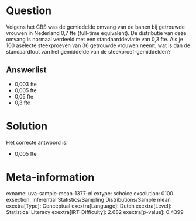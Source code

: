 Question
========

Volgens het CBS was de gemiddelde omvang van de banen bij getrouwde
vrouwen in Nederland 0,7 fte (full-time equivalent). De distributie van
deze omvang is normaal verdeeld met een standaarddeviatie van 0,3 fte.
Als je 100 aselecte steekproeven van 36 getrouwde vrouwen neemt, wat is
dan de standaardfout van het gemiddelde van de steekproef-gemiddelden?

Answerlist
----------

* 0,003 fte
* 0,005 fte
* 0,05 fte
* 0,3 fte

Solution
========

Het correcte antwoord is: 

* 0,005 fte

Meta-information
================
exname: uva-sample-mean-1377-nl
extype: schoice
exsolution: 0100
exsection: Inferential Statistics/Sampling Distributions/Sample mean
exextra[Type]: Conceptual
exextra[Language]: Dutch
exextra[Level]: Statistical Literacy
exextra[IRT-Difficulty]: 2.682
exextra[p-value]: 0.4399
